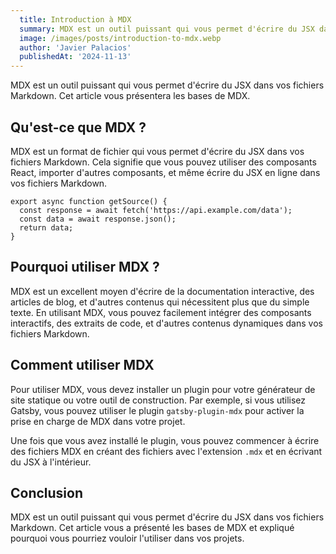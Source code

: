 ```yaml
---
  title: Introduction à MDX
  summary: MDX est un outil puissant qui vous permet d'écrire du JSX dans vos fichiers Markdown. Cet article vous présentera les bases de MDX.
  image: /images/posts/introduction-to-mdx.webp
  author: 'Javier Palacios'
  publishedAt: '2024-11-13'
---
```


MDX est un outil puissant qui vous permet d'écrire du JSX dans vos fichiers
Markdown. Cet article vous présentera les bases de MDX.

## Qu'est-ce que MDX ?

MDX est un format de fichier qui vous permet d'écrire du JSX dans vos fichiers
Markdown. Cela signifie que vous pouvez utiliser des composants React, importer
d'autres composants, et même écrire du JSX en ligne dans vos fichiers Markdown.

```
export async function getSource() {
  const response = await fetch('https://api.example.com/data');
  const data = await response.json();
  return data;
}
```

## Pourquoi utiliser MDX ?

MDX est un excellent moyen d'écrire de la documentation interactive, des
articles de blog, et d'autres contenus qui nécessitent plus que du simple texte.
En utilisant MDX, vous pouvez facilement intégrer des composants interactifs,
des extraits de code, et d'autres contenus dynamiques dans vos fichiers
Markdown.

<Counter />

## Comment utiliser MDX

Pour utiliser MDX, vous devez installer un plugin pour votre générateur de site
statique ou votre outil de construction. Par exemple, si vous utilisez Gatsby,
vous pouvez utiliser le plugin `gatsby-plugin-mdx` pour activer la prise en
charge de MDX dans votre projet.

Une fois que vous avez installé le plugin, vous pouvez commencer à écrire des
fichiers MDX en créant des fichiers avec l'extension `.mdx` et en écrivant du
JSX à l'intérieur.

## Conclusion

MDX est un outil puissant qui vous permet d'écrire du JSX dans vos fichiers
Markdown. Cet article vous a présenté les bases de MDX et expliqué pourquoi vous
pourriez vouloir l'utiliser dans vos projets.
